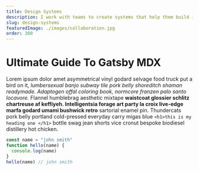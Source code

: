 ```yaml
---
title: Design Systems
description: I work with teams to create systems that help them build interfaces faster.
slug: design-systems
featuredImage: ./images/collaboration.jpg
order: 300
---
```



# Ultimate Guide To Gatsby MDX

Lorem ipsum dolor amet asymmetrical vinyl godard selvage food truck put a bird on it, _lumbersexual banjo subway tile pork belly shoreditch shaman readymade. Adaptogen offal coloring book, normcore franzen palo santo locavore._ Flannel humblebrag aesthetic mixtape **waistcoat glossier schlitz chartreuse af keffiyeh. Intelligentsia forage art party la croix live-edge marfa godard umami bushwick retro** sartorial enamel pin.
Thundercats pork belly portland cold-pressed everyday carry migas blue
`<h1>this is my heading one </h1>`
bottle swag jean shorts vice cronut bespoke biodiesel distillery hot chicken.


<div className="code">

```javascript
const name = "john smith"
function hello(name) {
  console.log(name)
}
hello(name) // john smith
```

</div>
